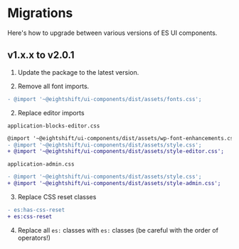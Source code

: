 # Migrations
Here's how to upgrade between various versions of ES UI components.

## v1.x.x to v2.0.1

1. Update the package to the latest version.

2. Remove all font imports.

```diff
- @import '~@eightshift/ui-components/dist/assets/fonts.css';
```

2. Replace editor imports

`application-blocks-editor.css`
```diff
@import '~@eightshift/ui-components/dist/assets/wp-font-enhancements.css';
- @import '~@eightshift/ui-components/dist/assets/style.css';
+ @import '~@eightshift/ui-components/dist/assets/style-editor.css';
```

`application-admin.css`
```diff
- @import '~@eightshift/ui-components/dist/assets/style.css';
+ @import '~@eightshift/ui-components/dist/assets/style-admin.css';
```

3. Replace CSS reset classes

```diff
- es:has-css-reset
+ es:css-reset
```

4. Replace all `es:` classes with `es:` classes (be careful with the order of operators!)
